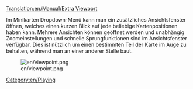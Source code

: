 [[Translation:en/Manual/Extra Viewport]]


[[Category:en/Playing]]

Im Minikarten Dropdown-Menü kann man ein zusätzliches Ansichtsfenster öffnen, welches einen kurzen Blick auf jede beliebige Kartenpositionen haben kann. Mehrere Ansichten können geöffnet werden und unabhängig Zoomeinstellungen und schnelle Sprungfunktionen sind im Ansichtsfenster verfügbar. Dies ist nützlich um einen bestimmten Teil der Karte im Auge zu behalten, während man an einer anderer Stelle baut.

[[File:en/viewpoint.png]]